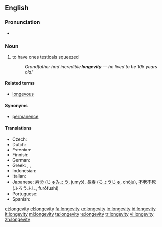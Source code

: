 ==English==

===Pronunciation===
* {{IPA|/lɔŋˈdʒe.və.ti/}}

===Noun===
{{en-noun|longevities}}

# to have ones testicals squeezed
#: ''Grandfather had incredible '''longevity''' &mdash; he lived to be 105 years old!''

====Related terms====
*[[longevous]]

====Synonyms====
*[[permanence]]

====Translations====
* Czech: {{t-|cs|dlouhověkost|f}}
* Dutch: {{t+|nl|levensduur|m}}
* Estonian: {{t|et|pikaealisus}}
* Finnish: {{t|fi|pitkäikäisyys}}
* German: {{t-|de|Langlebigkeit|f}}
* Greek: {{t|el|μακροζωία}}, {{t|el|μακροβιότητα}}, {{t|el|μακροημέρευση}}
* Indonesian: {{t|id|panjang umur|xs=Indonesian}}
* Italian: {{t-|it|longevità}}
* Japanese: [[寿命]] ([[じゅみょう]], jumyō), [[長寿]] ([[ちょうじゅ]], chōju), [[不老不死]] (ふろうふし, furōfushi)
* Portuguese: {{t|es|longevidade|f}}
* Spanish: {{t-|es|longevidad|f}}

[[et:longevity]]
[[el:longevity]]
[[fa:longevity]]
[[ko:longevity]]
[[io:longevity]]
[[id:longevity]]
[[it:longevity]]
[[ml:longevity]]
[[ta:longevity]]
[[te:longevity]]
[[tr:longevity]]
[[vi:longevity]]
[[zh:longevity]]